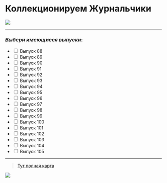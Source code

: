 
# Коллекционируем Журнальчики

![](https://spbnokcenter.ru/gallery_gen/75ce6c9dd1a6542bfac46bcae94c9423_1863x527.7247983871.jpg)

---

### *Выбери имеющиеся выпуски*:


<ul id="checkbox-list">
    <li><input type="checkbox" id="item1"> <label for="item1">Выпуск 88</label></li>
    <li><input type="checkbox" id="item2"> <label for="item2">Выпуск 89</label></li>
    <li><input type="checkbox" id="item3"> <label for="item3">Выпуск 90</label></li>
    <li><input type="checkbox" id="item4"> <label for="item3">Выпуск 91</label></li>
    <li><input type="checkbox" id="item5"> <label for="item3">Выпуск 92</label></li>
    <li><input type="checkbox" id="item6"> <label for="item3">Выпуск 93</label></li>
    <li><input type="checkbox" id="item7"> <label for="item3">Выпуск 94</label></li>
    <li><input type="checkbox" id="item8"> <label for="item3">Выпуск 95</label></li>
    <li><input type="checkbox" id="item9"> <label for="item3">Выпуск 96</label></li>
    <li><input type="checkbox" id="item10"> <label for="item3">Выпуск 97</label></li>
    <li><input type="checkbox" id="item11"> <label for="item3">Выпуск 98</label></li>
    <li><input type="checkbox" id="item12"> <label for="item3">Выпуск 99</label></li>
    <li><input type="checkbox" id="item13"> <label for="item3">Выпуск 100</label></li>
    <li><input type="checkbox" id="item14"> <label for="item3">Выпуск 101</label></li>
    <li><input type="checkbox" id="item15"> <label for="item3">Выпуск 102</label></li>
    <li><input type="checkbox" id="item16"> <label for="item3">Выпуск 103</label></li>
    <li><input type="checkbox" id="item17"> <label for="item3">Выпуск 104</label></li>
    <li><input type="checkbox" id="item18"> <label for="item3">Выпуск 105</label></li>
</ul>

<script>
    document.addEventListener('DOMContentLoaded', function() {
        const checkboxList = document.getElementById('checkbox-list');

        checkboxList.addEventListener('change', function(event) {
            const checkboxId = event.target.id;
            const isChecked = event.target.checked;

            localStorage.setItem(checkboxId, isChecked);
        });

        Array.from(checkboxList.getElementsByTagName('input')).forEach(function(checkbox) {
            const checkboxId = checkbox.id;
            const isChecked = JSON.parse(localStorage.getItem(checkboxId));

            if (isChecked !== null) {
                checkbox.checked = isChecked;
            }
        });
    });
</script>

---

>
> [Тут полная карта](https://yandex.ru/maps/?um=constructor%3Acd9bfb113e01577dc48a54b4729be403e882be23ae85036fc02a12cbbe1c59d0&source=constructorLink)
>

![](https://mobimg.b-cdn.net/v3/fetch/0a/0ad62a9ea82e45f848373e3a20158802.jpeg)
